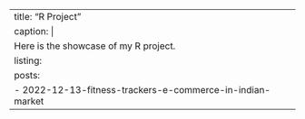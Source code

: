 ---
title: "R Project"
caption: |
  Here is the showcase of my R project.
listing:
  posts:
    - 2022-12-13-fitness-trackers-e-commerce-in-indian-market
---